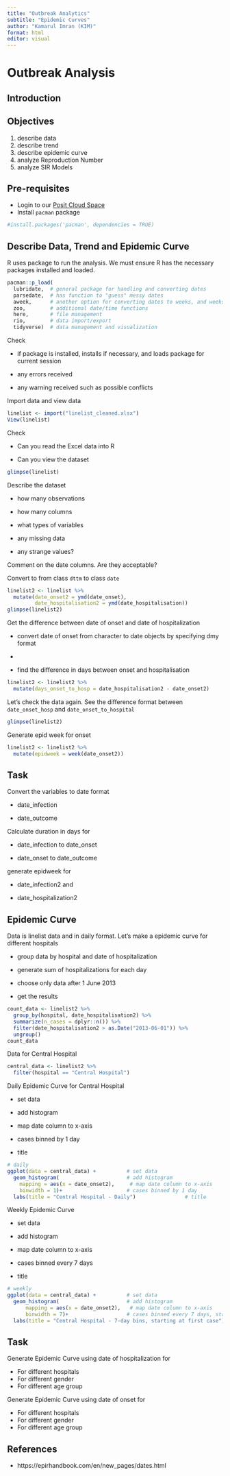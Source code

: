 ```yaml
---
title: "Outbreak Analytics"
subtitle: "Epidemic Curves"
author: "Kamarul Imran (KIM)"
format: html
editor: visual
---
```


# Outbreak Analysis

## Introduction

## Objectives

1.  describe data
2.  describe trend
3.  describe epidemic curve
4.  analyze Reproduction Number
5.  analyze SIR Models

## Pre-requisites

-   Login to our [Posit Cloud Space](https://posit.cloud/spaces/665099/join?access_code=vB-XQymqJrURs0SzPstvyB5poXnT6kG50bltj3cd)
-   Install `pacman` package

```r
#install.packages('pacman', dependencies = TRUE)
```

## Describe Data, Trend and Epidemic Curve

R uses package to run the analysis. We must ensure R has the necessary packages installed and loaded.

```r
pacman::p_load(
  lubridate,  # general package for handling and converting dates  
  parsedate,  # has function to "guess" messy dates
  aweek,      # another option for converting dates to weeks, and weeks to dates
  zoo,        # additional date/time functions
  here,       # file management
  rio,        # data import/export
  tidyverse)  # data management and visualization  
```

Check

-   if package is installed, installs if necessary, and loads package for current session

-   any errors received

-   any warning received such as possible conflicts

Import data and view data

```r
linelist <- import("linelist_cleaned.xlsx")
View(linelist)
```

Check

-   Can you read the Excel data into R

-   Can you view the dataset

```r
glimpse(linelist)
```

Describe the dataset

-   how many observations

-   how many columns

-   what types of variables

-   any missing data

-   any strange values?

Comment on the date columns. Are they acceptable?

Convert to from class `dttm` to class `date`

```r
linelist2 <- linelist %>% 
  mutate(date_onset2 = ymd(date_onset),
         date_hospitalisation2 = ymd(date_hospitalisation)) 
glimpse(linelist2)
```

Get the difference between date of onset and date of hospitalization

-   convert date of onset from character to date objects by specifying dmy format

-   

-   find the difference in days between onset and hospitalisation

```r
linelist2 <- linelist2 %>%
  mutate(days_onset_to_hosp = date_hospitalisation2 - date_onset2)
```

Let's check the data again. See the difference format between `date_onset_hosp` and `date_onset_to_hospital`

```r
glimpse(linelist2)
```

Generate epid week for onset

```r
linelist2 <- linelist2 %>%
  mutate(epidweek = week(date_onset2))
```

## Task

Convert the variables to date format

-   date_infection

-   date_outcome

Calculate duration in days for

-   date_infection to date_onset

-   date_onset to date_outcome

generate epidweek for

-   date_infection2 and

-   date_hospitalization2

## Epidemic Curve

Data is linelist data and in daily format. Let's make a epidemic curve for different hospitals

-   group data by hospital and date of hospitalization

-   generate sum of hospitalizations for each day

-   choose only data after 1 June 2013

-   get the results

```r
count_data <- linelist2 %>% 
  group_by(hospital, date_hospitalisation2) %>% 
  summarize(n_cases = dplyr::n()) %>% 
  filter(date_hospitalisation2 > as.Date("2013-06-01")) %>% 
  ungroup()
count_data
```

Data for Central Hospital

```r
central_data <- linelist2 %>% 
  filter(hospital == "Central Hospital")
```

Daily Epidemic Curve for Central Hospital

-   set data

-   add histogram

-   map date column to x-axis

-   cases binned by 1 day

-   title

```r
# daily 
ggplot(data = central_data) +          # set data
  geom_histogram(                      # add histogram
    mapping = aes(x = date_onset2),     # map date column to x-axis
    binwidth = 1)+                     # cases binned by 1 day 
  labs(title = "Central Hospital - Daily")                # title

```

Weekly Epidemic Curve

-   set data

-   add histogram

-   map date column to x-axis

-   cases binned every 7 days

-   title

```r
# weekly
ggplot(data = central_data) +          # set data 
  geom_histogram(                      # add histogram
      mapping = aes(x = date_onset2),   # map date column to x-axis
      binwidth = 7)+                   # cases binned every 7 days, starting from first case (!) 
  labs(title = "Central Hospital - 7-day bins, starting at first case") # title
```

## Task

Generate Epidemic Curve using date of hospitalization for 

- For different hospitals 
- For different gender 
- For different age group

Generate Epidemic Curve using date of onset for 

- For different hospitals
- For different gender
- For different age group


## References

-   https://epirhandbook.com/en/new_pages/dates.html
